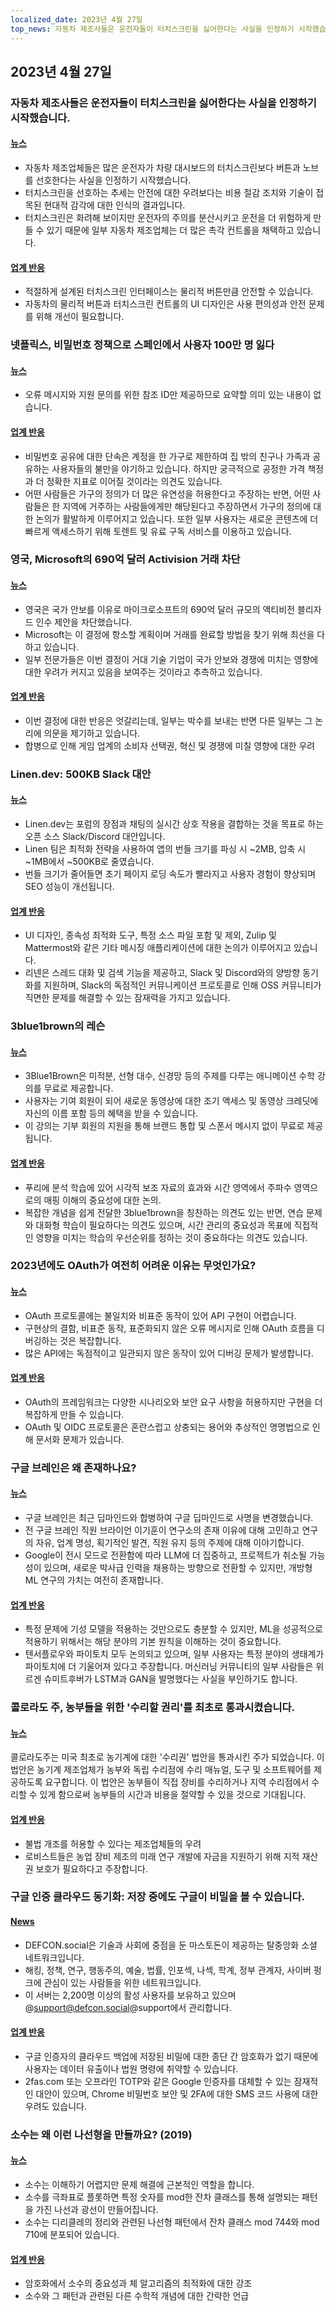 ```yaml
---
localized_date: 2023년 4월 27일
top_news: 자동차 제조사들은 운전자들이 터치스크린을 싫어한다는 사실을 인정하기 시작했습니다.
---
```




<CallToAction />

<Steps>

## 2023년 4월 27일

### 자동차 제조사들은 운전자들이 터치스크린을 싫어한다는 사실을 인정하기 시작했습니다.

#### [뉴스](https://slate.com/business/2023/04/cars-buttons-touchscreens-vw-porsche-nissan-hyundai.html)

- 자동차 제조업체들은 많은 운전자가 차량 대시보드의 터치스크린보다 버튼과 노브를 선호한다는 사실을 인정하기 시작했습니다.
- 터치스크린을 선호하는 추세는 안전에 대한 우려보다는 비용 절감 조치와 기술이 접목된 현대적 감각에 대한 인식의 결과입니다.
- 터치스크린은 화려해 보이지만 운전자의 주의를 분산시키고 운전을 더 위험하게 만들 수 있기 때문에 일부 자동차 제조업체는 더 많은 촉각 컨트롤을 채택하고 있습니다.

#### [업계 반응](http://news.ycombinator.com/item?id=35720865)

- 적절하게 설계된 터치스크린 인터페이스는 물리적 버튼만큼 안전할 수 있습니다.
- 자동차의 물리적 버튼과 터치스크린 컨트롤의 UI 디자인은 사용 편의성과 안전 문제를 위해 개선이 필요합니다.

### 넷플릭스, 비밀번호 정책으로 스페인에서 사용자 100만 명 잃다

#### [뉴스](https://www.bloomberg.com/news/articles/2023-04-25/netflix-loses-1-million-users-in-spain-over-password-policing)

- 오류 메시지와 지원 문의를 위한 참조 ID만 제공하므로 요약할 의미 있는 내용이 없습니다.

#### [업계 반응](http://news.ycombinator.com/item?id=35710269)

- 비밀번호 공유에 대한 단속은 계정을 한 가구로 제한하여 집 밖의 친구나 가족과 공유하는 사용자들의 불만을 야기하고 있습니다. 하지만 궁극적으로 공정한 가격 책정과 더 정확한 지표로 이어질 것이라는 의견도 있습니다.
- 어떤 사람들은 가구의 정의가 더 많은 유연성을 허용한다고 주장하는 반면, 어떤 사람들은 한 지역에 거주하는 사람들에게만 해당된다고 주장하면서 가구의 정의에 대한 논의가 활발하게 이루어지고 있습니다. 또한 일부 사용자는 새로운 콘텐츠에 더 빠르게 액세스하기 위해 토렌트 및 유료 구독 서비스를 이용하고 있습니다.

### 영국, Microsoft의 690억 달러 Activision 거래 차단

#### [뉴스](https://www.bloomberg.com/news/articles/2023-04-26/microsoft-s-69-billion-activision-deal-blocked-by-uk-watchdog)

- 영국은 국가 안보를 이유로 마이크로소프트의 690억 달러 규모의 액티비전 블리자드 인수 제안을 차단했습니다.
- Microsoft는 이 결정에 항소할 계획이며 거래를 완료할 방법을 찾기 위해 최선을 다하고 있습니다.
- 일부 전문가들은 이번 결정이 거대 기술 기업이 국가 안보와 경쟁에 미치는 영향에 대한 우려가 커지고 있음을 보여주는 것이라고 추측하고 있습니다.

#### [업계 반응](http://news.ycombinator.com/item?id=35711968)

- 이번 결정에 대한 반응은 엇갈리는데, 일부는 박수를 보내는 반면 다른 일부는 그 논리에 의문을 제기하고 있습니다.
- 합병으로 인해 게임 업계의 소비자 선택권, 혁신 및 경쟁에 미칠 영향에 대한 우려

### Linen.dev: 500KB Slack 대안

#### [뉴스](https://www.linen.dev/s/linen/t/10511167/linen-dev-the-500kb-slack-alternative)

- Linen.dev는 포럼의 장점과 채팅의 실시간 상호 작용을 결합하는 것을 목표로 하는 오픈 소스 Slack/Discord 대안입니다.
- Linen 팀은 최적화 전략을 사용하여 앱의 번들 크기를 파싱 시 ~2MB, 압축 시 ~1MB에서 ~500KB로 줄였습니다.
- 번들 크기가 줄어들면 초기 페이지 로딩 속도가 빨라지고 사용자 경험이 향상되며 SEO 성능이 개선됩니다.

#### [업계 반응](http://news.ycombinator.com/item?id=35718417)

- UI 디자인, 종속성 최적화 도구, 특정 소스 파일 포함 및 제외, Zulip 및 Mattermost와 같은 기타 메시징 애플리케이션에 대한 논의가 이루어지고 있습니다.
- 리넨은 스레드 대화 및 검색 기능을 제공하고, Slack 및 Discord와의 양방향 동기화를 지원하며, Slack의 독점적인 커뮤니케이션 프로토콜로 인해 OSS 커뮤니티가 직면한 문제를 해결할 수 있는 잠재력을 가지고 있습니다.

### 3blue1brown의 레슨

#### [뉴스](https://www.3blue1brown.com/)

- 3Blue1Brown은 미적분, 선형 대수, 신경망 등의 주제를 다루는 애니메이션 수학 강의를 무료로 제공합니다.
- 사용자는 기여 회원이 되어 새로운 동영상에 대한 조기 액세스 및 동영상 크레딧에 자신의 이름 포함 등의 혜택을 받을 수 있습니다.
- 이 강의는 기부 회원의 지원을 통해 브랜드 통합 및 스폰서 메시지 없이 무료로 제공됩니다.

#### [업계 반응](http://news.ycombinator.com/item?id=35714228)

- 푸리에 분석 학습에 있어 시각적 보조 자료의 효과와 시간 영역에서 주파수 영역으로의 매핑 이해의 중요성에 대한 논의.
- 복잡한 개념을 쉽게 전달한 3blue1brown을 칭찬하는 의견도 있는 반면, 연습 문제와 대화형 학습이 필요하다는 의견도 있으며, 시간 관리의 중요성과 목표에 직접적인 영향을 미치는 학습의 우선순위를 정하는 것이 중요하다는 의견도 있습니다.

### 2023년에도 OAuth가 여전히 어려운 이유는 무엇인가요?

#### [뉴스](https://www.nango.dev/blog/why-is-oauth-still-hard)

- OAuth 프로토콜에는 불일치와 비표준 동작이 있어 API 구현이 어렵습니다.
- 구현상의 결함, 비표준 동작, 표준화되지 않은 오류 메시지로 인해 OAuth 흐름을 디버깅하는 것은 복잡합니다.
- 많은 API에는 독점적이고 일관되지 않은 동작이 있어 디버깅 문제가 발생합니다.

#### [업계 반응](http://news.ycombinator.com/item?id=35713518)

- OAuth의 프레임워크는 다양한 시나리오와 보안 요구 사항을 허용하지만 구현을 더 복잡하게 만들 수 있습니다.
- OAuth 및 OIDC 프로토콜은 혼란스럽고 상충되는 용어와 추상적인 명명법으로 인해 문서화 문제가 있습니다.

### 구글 브레인은 왜 존재하나요?

#### [뉴스](https://www.moderndescartes.com/essays/why_brain/)

- 구글 브레인은 최근 딥마인드와 합병하여 구글 딥마인드로 사명을 변경했습니다.
- 전 구글 브레인 직원 브라이언 이기훈이 연구소의 존재 이유에 대해 고민하고 연구의 자유, 업계 명성, 획기적인 발견, 직원 유지 등의 주제에 대해 이야기합니다.
- Google이 전시 모드로 전환함에 따라 LLM에 더 집중하고, 프로젝트가 취소될 가능성이 있으며, 새로운 박사급 인력을 채용하는 방향으로 전환할 수 있지만, 개방형 ML 연구의 가치는 여전히 존재합니다.

#### [업계 반응](http://news.ycombinator.com/item?id=35716216)

- 특정 문제에 기성 모델을 적용하는 것만으로도 충분할 수 있지만, ML을 성공적으로 적용하기 위해서는 해당 분야의 기본 원칙을 이해하는 것이 중요합니다.
- 텐서플로우와 파이토치 모두 논의되고 있으며, 일부 사용자는 특정 분야의 생태계가 파이토치에 더 기울어져 있다고 주장합니다. 머신러닝 커뮤니티의 일부 사람들은 위르겐 슈미트후버가 LSTM과 GAN을 발명했다는 사실을 부인하기도 합니다.

### 콜로라도 주, 농부들을 위한 '수리할 권리'를 최초로 통과시켰습니다.

#### [뉴스](https://www.wivb.com/news/colorado-becomes-1st-to-pass-right-to-repair-for-farmers/)

콜로라도주는 미국 최초로 농기계에 대한 '수리권' 법안을 통과시킨 주가 되었습니다.
이 법안은 농기계 제조업체가 농부와 독립 수리점에 수리 매뉴얼, 도구 및 소프트웨어를 제공하도록 요구합니다.
이 법안은 농부들이 직접 장비를 수리하거나 지역 수리점에서 수리할 수 있게 함으로써 농부들의 시간과 비용을 절약할 수 있을 것으로 기대됩니다.

#### [업계 반응](http://news.ycombinator.com/item?id=35714294)

- 불법 개조를 허용할 수 있다는 제조업체들의 우려
- 로비스트들은 농업 장비 제조의 미래 연구 개발에 자금을 지원하기 위해 지적 재산권 보호가 필요하다고 주장합니다.

### 구글 인증 클라우드 동기화: 저장 중에도 구글이 비밀을 볼 수 있습니다.

#### [News](https://defcon.social/@mysk/110262313275622023)

- DEFCON.social은 기술과 사회에 중점을 둔 마스토돈이 제공하는 탈중앙화 소셜 네트워크입니다.
- 해킹, 정책, 연구, 행동주의, 예술, 법률, 인포섹, 나섹, 학계, 정부 관계자, 사이버 펑크에 관심이 있는 사람들을 위한 네트워크입니다.
- 이 서버는 2,200명 이상의 활성 사용자를 보유하고 있으며 @support@defcon.social@support에서 관리합니다.

#### [업계 반응](http://news.ycombinator.com/item?id=35708869)

- 구글 인증자의 클라우드 백업에 저장된 비밀에 대한 종단 간 암호화가 없기 때문에 사용자는 데이터 유출이나 법원 명령에 취약할 수 있습니다.
- 2fas.com 또는 오프라인 TOTP와 같은 Google 인증자를 대체할 수 있는 잠재적인 대안이 있으며, Chrome 비밀번호 보안 및 2FA에 대한 SMS 코드 사용에 대한 우려도 있습니다.

### 소수는 왜 이런 나선형을 만들까요? (2019)

#### [뉴스](https://www.3blue1brown.com/lessons/prime-spirals)

- 소수는 이해하기 어렵지만 문제 해결에 근본적인 역할을 합니다.
- 소수를 극좌표로 플롯하면 특정 숫자를 mod한 잔차 클래스를 통해 설명되는 패턴을 가진 나선과 광선이 만들어집니다.
- 소수는 디리클레의 정리와 관련된 나선형 패턴에서 잔차 클래스 mod 744와 mod 710에 분포되어 있습니다.

#### [업계 반응](http://news.ycombinator.com/item?id=35708359)

- 암호화에서 소수의 중요성과 체 알고리즘의 최적화에 대한 강조
- 소수와 그 패턴과 관련된 다른 수학적 개념에 대한 간략한 언급

</Steps>

